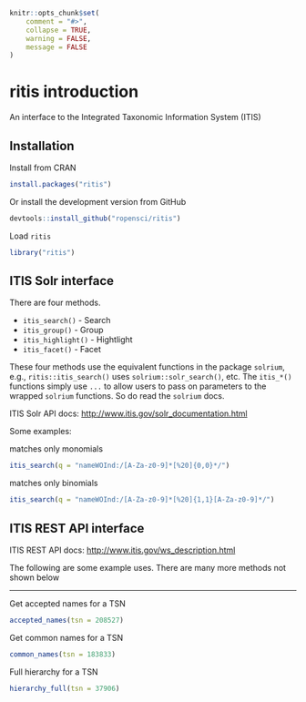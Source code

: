 <!--
%\VignetteEngine{knitr::knitr}
%\VignetteIndexEntry{ritis introduction}
%\VignetteEncoding{UTF-8}
-->

```r
knitr::opts_chunk$set(
	comment = "#>",
	collapse = TRUE,
	warning = FALSE,
	message = FALSE
)
```

ritis introduction
==================

An interface to the Integrated Taxonomic Information System (ITIS)

## Installation

Install from CRAN

```r
install.packages("ritis")
```

Or install the development version from GitHub

```r
devtools::install_github("ropensci/ritis")
```

Load `ritis`

```r
library("ritis")
```

## ITIS Solr interface

There are four methods.

* `itis_search()` - Search
* `itis_group()` - Group
* `itis_highlight()` - Hightlight
* `itis_facet()` - Facet

These four methods use the equivalent functions in the package `solrium`, e.g.,
`ritis::itis_search()` uses `solrium::solr_search()`, etc. The `itis_*()` functions
simply use `...` to allow users to pass on parameters to the wrapped `solrium`
functions. So do read the `solrium` docs.

ITIS Solr API docs: [http://www.itis.gov/solr_documentation.html](http://www.itis.gov/solr_documentation.html)

Some examples:

matches only monomials

```r
itis_search(q = "nameWOInd:/[A-Za-z0-9]*[%20]{0,0}*/")
```

matches only binomials

```r
itis_search(q = "nameWOInd:/[A-Za-z0-9]*[%20]{1,1}[A-Za-z0-9]*/")
```

## ITIS REST API interface

ITIS REST API docs: [http://www.itis.gov/ws_description.html](http://www.itis.gov/ws_description.html)

The following are some example uses. There are many more methods not shown below

-------

Get accepted names for a TSN

```r
accepted_names(tsn = 208527)
```

Get common names for a TSN

```r
common_names(tsn = 183833)
```

Full hierarchy for a TSN

```r
hierarchy_full(tsn = 37906)
```
